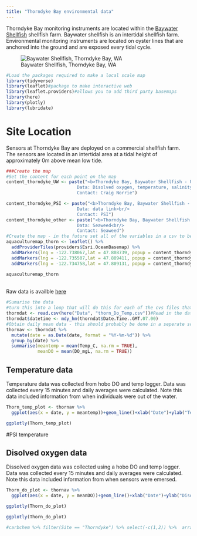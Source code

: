 ```yaml
---
title: "Thorndyke Bay environmental data"
---
```


Thorndyke Bay monitoring instruments are located within the [Baywater Shellfish](https://www.baywatershellfish.com/) shellfish farm. Baywater shellfish is an intertidal shellfish farm. Environmental monitoring instruments are located on oyster lines that are anchored into the ground and are exposed every tidal cycle. 

![Baywater Shellfish, Thorndyke Bay, WA](/Images/Thorndyke Bay.jpg)



```r
#Load the packages required to make a local scale map
library(tidyverse)
library(leaflet)#package to make interactive web
library(leaflet.providers)#allows you to add third party basemaps
library(here)
library(plotly)
library(lubridate)
```

# Site Location
Sensors at Thorndyke Bay are deployed on a commercial shellfish farm. The sensors are located in an intertidal area at a tidal height of approximately 0m above mean low tide. 

```r
###Create the map
#Set the content for each point on the map
content_thorndyke_UW <- paste("<b>Thorndyke Bay, Baywater Shellfish - UW</b><br/>
                           Data: Disolved oxygen, temperature, salinity<br/>
                           Contact: Craig Norrie")

content_thorndyke_PSI <- paste("<b>Thorndyke Bay, Baywater Shellfish - UW</b><br/>
                           Data: data link<br/>
                           Contact: PSI")
content_thorndyke_other <- paste("<b>Thorndyke Bay, Baywater Shellfish - UW</b><br/>
                           Data: Seaweed<br/>
                           Contact: Seaweed")
#Create the map - in the future set all of the variables in a csv to be read in 
aquaculturemap_thorn <- leaflet() %>% 
  addProviderTiles(providers$Esri.OceanBasemap) %>% 
  addMarkers(lng = -122.738067,lat = 47.808739, popup = content_thorndyke_UW) %>% #UW
  addMarkers(lng = -122.735507,lat = 47.809411, popup = content_thorndyke_PSI) %>% #PSI
  addMarkers(lng = -122.734758,lat = 47.809131, popup = content_thorndyke_other) #Other
```



```r
aquaculturemap_thorn
```

<Br>Raw data is availble [here](https://github.com/CraigNorrie/Environmental-data-website/tree/main/Data)<Br>

```r
#Sumarise the data
#turn this into a loop that will do this for each of the cvs files that I have in the data folder
thorndat <- read.csv(here("Data", "thorn_Do_Temp.csv"))#Read in the data
thorndat$datetime <- mdy_hm(thorndat$Date.Time..GMT.07.00)
#Obtain daily mean data - this should probably be done in a seperate script and this should be saved for the website only
thornav <- thorndat %>%
  mutate(date = as.Date(date, format = "%Y-%m-%d")) %>%
  group_by(date) %>%
  summarise(meantemp = mean(Temp_C, na.rm = TRUE),
            meanDO = mean(DO_mgL, na.rm = TRUE))

```


## Temperature data

Temperature data was collected from hobo DO and temp logger.  Data was collected every 15 minutes and daily averages were calculated. Note this data included information from when individuals were out of the water. <Br>


```r
Thorn_temp_plot <- thornav %>% 
  ggplot(aes(x = date, y = meantemp))+geom_line()+xlab("Date")+ylab("Temperature (°C)")+theme_bw()

```

```r
ggplotly(Thorn_temp_plot)
```

#PSI temperature




## Disolved oxygen data

Dissolved oxygen data was collected using a hobo DO and temp logger. Data was collected every 15 minutes and daily averages were calculated. Note this data included information from when sensors were emersed.

```r
Thorn_do_plot <- thornav %>% 
  ggplot(aes(x = date, y = meanDO))+geom_line()+xlab("Date")+ylab("Disolved oxygen (mg/L)")+theme_bw()

ggplotly(Thorn_do_plot)

```

```r
ggplotly(Thorn_do_plot)
```

```r
#carbchem %>% filter(Site == "Thorndyke") %>% select(-c(1,2)) %>%  arrange(Year, Month)
```

